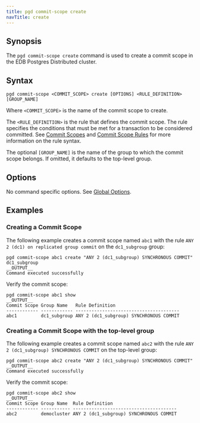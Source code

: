 ```yaml
---
title: pgd commit-scope create
navTitle: create
---
```


## Synopsis

The `pgd commit-scope create` command is used to create a commit scope in the EDB Postgres Distributed cluster.

## Syntax

```plaintext
pgd commit-scope <COMMIT_SCOPE> create [OPTIONS] <RULE_DEFINITION> [GROUP_NAME]
```

Where `<COMMIT_SCOPE>` is the name of the commit scope to create.

The `<RULE_DEFINITION>` is the rule that defines the commit scope. The rule specifies the conditions that must be met for a transaction to be considered committed. See [Commit Scopes](/pgd/latest/commit-scopes) and [Commit Scope Rules](/pgd/latest/commit-scopes/commit-scope-rules/) for more information on the rule syntax.

The optional `[GROUP_NAME]` is the name of the group to which the commit scope belongs. If omitted, it defaults to the top-level group.

## Options

No command specific options. See [Global Options](/pgd/latest/cli/command_ref/#global-options).

## Examples

### Creating a Commit Scope

The following example creates a commit scope named `abc1` with the rule `ANY 2 (dc1) on replicated group commit` on the `dc1_subgroup` group:

```shell
pgd commit-scope abc1 create "ANY 2 (dc1_subgroup) SYNCHRONOUS COMMIT" dc1_subgroup
__OUTPUT__
Command executed successfully
```

Verify the commit scope:

```shell
pgd commit-scope abc1 show
__OUTPUT__
Commit Scope Group Name   Rule Definition
------------ ------------ ---------------------------------------
abc1         dc1_subgroup ANY 2 (dc1_subgroup) SYNCHRONOUS COMMIT
```

### Creating a Commit Scope with the top-level group

The following example creates a commit scope named `abc2` with the rule `ANY 2 (dc1_subgroup) SYNCHRONOUS COMMIT` on the top-level group:

```shell
pgd commit-scope abc2 create "ANY 2 (dc1_subgroup) SYNCHRONOUS COMMIT"
__OUTPUT__
Command executed successfully
```

Verify the commit scope:

```shell
pgd commit-scope abc2 show
__OUTPUT__
Commit Scope Group Name  Rule Definition
------------ ----------- ---------------------------------------
abc2         democluster ANY 2 (dc1_subgroup) SYNCHRONOUS COMMIT
```
